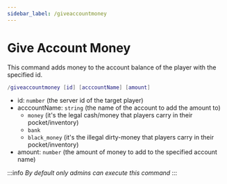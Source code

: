 ```yaml
---
sidebar_label: /giveaccountmoney
---
```


# Give Account Money

This command adds money to the account balance of the player with the specified id.

```lua
/giveaccountmoney [id] [acccountName] [amount]
```

- id: `number` (the server id of the target player)
- acccountName: `string` (the name of the account to add the amount to)
  - `money` (it's the legal cash/money that players carry in their pocket/inventory)
  - `bank`
  - `black_money` (it's the illegal dirty-money that players carry in their pocket/inventory)
- amount: `number` (the amount of money to add to the specified account name)

:::info
_By default only admins can execute this command_
:::
